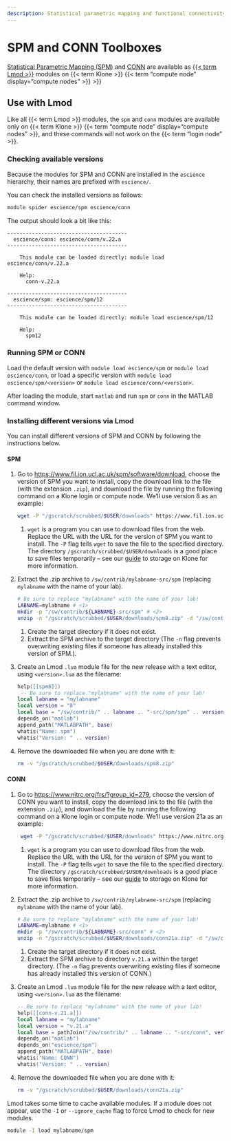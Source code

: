 ```yaml
---
description: Statistical parametric mapping and functional connectivity toolboxes for MATLAB
---
```

# SPM and CONN Toolboxes

[Statistical Parametric Mapping (SPM)](https://www.fil.ion.ucl.ac.uk/spm/) and [CONN](https://web.conn-toolbox.org/) are available as [{{< term Lmod >}}](../compute/lmod.qmd) modules on {{< term Klone >}} {{< term "compute node" display="compute nodes" >}} >}}

## Use with Lmod

Like all {{< term Lmod >}} modules, the `spm` and `conn` modules are available only on {{< term Klone >}} {{< term "compute node" display="compute nodes" >}}, and these commands will not work on the {{< term "login node" >}}.

### Checking available versions

Because the modules for SPM and CONN are installed in the `escience` hierarchy, their names are prefixed with `escience/`.

You can check the installed versions as follows:

```bash
module spider escience/spm escience/conn
```

The output should look a bit like this:

```text
---------------------------------------
  escience/conn: escience/conn/v.22.a
---------------------------------------

    This module can be loaded directly: module load escience/conn/v.22.a

    Help:
      conn-v.22.a

---------------------------------------
  escience/spm: escience/spm/12
---------------------------------------

    This module can be loaded directly: module load escience/spm/12

    Help:
      spm12
```

### Running SPM or CONN

Load the default version with `module load escience/spm` or `module load escience/conn`, or load a specific version with `module load escience/spm/<version>` or `module load escience/conn/<version>`.

After loading the module, start `matlab` and run `spm` or `conn` in the MATLAB command window.

### Installing different versions via Lmod

You can install different versions of SPM and CONN by following the instructions below.

#### SPM 

1. Go to <https://www.fil.ion.ucl.ac.uk/spm/software/download>, choose the version of SPM you want to install, copy the download link to the file (with the extension `.zip`), and download the file by running the following command on a Klone login or compute node. We'll use version 8 as an example:
   ```bash
   wget -P "/gscratch/scrubbed/$USER/downloads" https://www.fil.ion.ucl.ac.uk/spm/download/restricted/idyll/spm8.zip # <1>
    ```
    1. `wget` is a program you can use to download files from the web. Replace the URL with the URL for the version of SPM you want to install. The `-P` flag tells `wget` to save the file to the specified directory. The directory `/gscratch/scrubbed/$USER/downloads` is a good place to save files temporarily -- see our [guide](/docs/start/klone-storage.qmd) to storage on Klone for more information.

2. Extract the .zip archive to `/sw/contrib/mylabname-src/spm` (replacing `mylabname` with the name of your lab).   
   
   ```bash
   # Be sure to replace "mylabname" with the name of your lab!
   LABNAME=mylabname # <1>
   mkdir -p "/sw/contrib/${LABNAME}-src/spm" # <2>
   unzip -n "/gscratch/scrubbed/$USER/downloads/spm8.zip" -d "/sw/contrib/${LABNAME}-src/spm" # <3>
   ```
   1. Create the target directory if it does not exist.  
   2. Extract the SPM archive to the target directory (The `-n` flag prevents overwriting existing files if someone has already installed this version of SPM.).
   
3. Create an Lmod `.lua` module file for the new release with a text editor, using `<version>.lua` as the filename:     
   ``` .lua
   help([[spm8]])
    -- Be sure to replace "mylabname" with the name of your lab!
   local labname = "mylabname"
   local version = "8"
   local base = "/sw/contrib/" .. labname .. "-src/spm/spm" .. version
   depends_on("matlab")
   append_path("MATLABPATH", base)
   whatis("Name: spm")
   whatis("Version: " .. version)
   ```

4. Remove the downloaded file when you are done with it:
   
   ```bash
   rm -v "/gscratch/scrubbed/$USER/downloads/spm8.zip"
   ```


#### CONN

1. Go to <https://www.nitrc.org/frs/?group_id=279>, choose the version of CONN you want to install, copy the download link to the file (with the extension `.zip`), and download the file by running the following command on a Klone login or compute node. We'll use version 21a as an example:
   ```bash
    wget -P "/gscratch/scrubbed/$USER/downloads" https://www.nitrc.org/frs/download.php/12426/conn21a.zip # <1>
    ```
    1. `wget` is a program you can use to download files from the web. Replace the URL with the URL for the version of SPM you want to install. The `-P` flag tells `wget` to save the file to the specified directory. The directory `/gscratch/scrubbed/$USER/downloads` is a good place to save files temporarily -- see our [guide](/docs/start/klone-storage.qmd) to storage on Klone for more information.
   
2. Extract the .zip archive to `/sw/contrib/mylabname-src/spm` (replacing `mylabname` with the name of your lab).   
   
   ```bash
   # Be sure to replace "mylabname" with the name of your lab!
   LABNAME=mylabname # <1>
   mkdir -p "/sw/contrib/${LABNAME}-src/conn" # <2>
   unzip -n "/gscratch/scrubbed/$USER/downloads/conn21a.zip" -d "/sw/contrib/${LABNAME}$-src/conn/v.21.a" # <3>
   ```
    1. Create the target directory if it does not exist.  
    2. Extract the SPM archive to directory `v.21.a` within the target directory. (The `-n` flag prevents overwriting existing files if someone has already installed this version of CONN.)
  
3.  Create an Lmod `.lua` module file for the new release with a text editor, using `<version>.lua` as the filename:  

    ``` .lua
    -- Be sure to replace "mylabname" with the name of your lab!
    help([[conn-v.21.a]])
    local labname = "mylabname"
    local version = "v.21.a"
    local base = pathJoin("/sw/contrib/" .. labname .. "-src/conn", version, "conn")
    depends_on("matlab")
    depends_on("escience/spm")
    append_path("MATLABPATH", base)
    whatis("Name: CONN")
    whatis("Version: " .. version)
    ```

4. Remove the downloaded file when you are done with it:
   
   ```bash
   rm -v "/gscratch/scrubbed/$USER/downloads/conn21a.zip"
   ```

::: callout-note
Lmod takes some time to cache available modules. If a module does not appear, use the `-I` or `--ignore_cache` flag to force Lmod to check for new modules.

``` bash
module -I load mylabname/spm
```
:::
